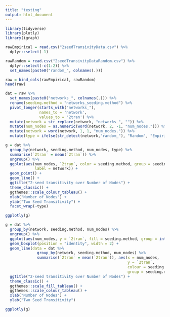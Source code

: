 ```yaml
---
title: "testing"
output: html_document
---
```


```r
library(tidyverse)
library(plotly)
library(igraph)
```


```r
rawEmpirical = read.csv("2seedTransivityData.csv") %>% 
  dplyr::select(-1) 

rawRandom = read.csv("2seedTransivityDataRandom.csv") %>% 
  dplyr::select(-c(1:2)) %>% 
  set_names(paste0("random_", colnames(.))) 

raw = bind_cols(rawEmpirical, rawRandom)
head(raw)


```

```r
dat = raw %>% 
  set_names(paste0("networks_", colnames(.))) %>% 
  rename(seeding.method = "networks_seeding.method") %>% 
  pivot_longer(starts_with("networks_"), 
               names_to = 'network', 
               values_to = '2tran') %>% 
  mutate(network = str_replace(network, "networks_", "")) %>% 
  mutate(num_nodes = as.numeric(word(network, 2, -1, "num_nodes."))) %>% 
  mutate(network = word(network, 1, 1, "num_nodes.")) %>% 
  mutate(type = ifelse(str_detect(network,"random_"), "Random", "Empirical"))


```


```r
g = dat %>% 
  group_by(network, seeding.method, num_nodes, type) %>% 
  summarise(`2tran` = mean(`2tran`)) %>% 
  ungroup() %>% 
  ggplot(aes(num_nodes, `2tran`, color = seeding.method, group = seeding.method, 
             label = network)) + 
  geom_point() + 
  geom_line() +
  ggtitle("2-seed transitivity over Number of Nodes") +
  theme_classic() +
  ggthemes::scale_colour_tableau() +
  xlab("Number of Nodes") +
  ylab("Two Seed Transitivity") +
  facet_wrap(~type)

ggplotly(g)
```


```r
g = dat %>% 
  group_by(network, seeding.method, num_nodes) %>% 
  ungroup() %>% 
  ggplot(aes(num_nodes, y = `2tran`, fill = seeding.method, group = interaction(seeding.method, num_nodes))) + 
  geom_boxplot(position = "identity", width = 2) +
  geom_line(data = dat %>%
              group_by(network, seeding.method, num_nodes) %>%
              summarise(`2tran` = mean(`2tran`)), aes(x = num_nodes,
                                                      y = `2tran`,
                                                      colour = seeding.method,
                                                      group = seeding.method))  +
  ggtitle("2-seed transitivity over Number of Nodes") +
  theme_classic() +
  ggthemes::scale_fill_tableau() +
  ggthemes::scale_colour_tableau() +
  xlab("Number of Nodes") +
  ylab("Two Seed Transitivity")

ggplotly(g)
```

